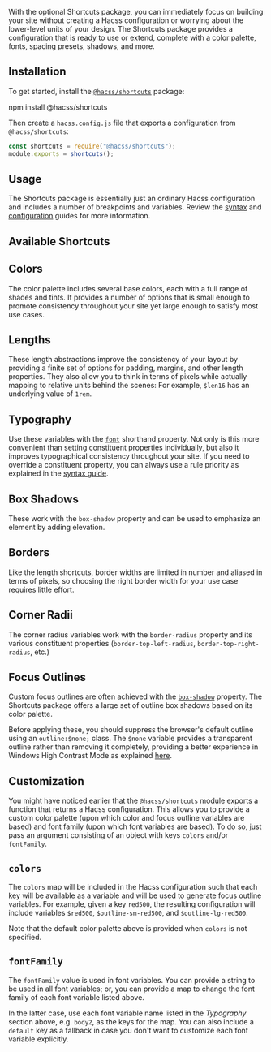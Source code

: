 
<Article
  title="Shortcuts"
  subtitle="Build your site faster with Hacss Shortcuts">

With the optional Shortcuts package, you can immediately focus on building your
site without creating a Hacss configuration or worrying about the lower-level 
units of your design. The Shortcuts package provides a configuration that is
ready to use or extend, complete with a color palette, fonts, spacing presets,
shadows, and more.

# Installation

To get started, install the
[`@hacss/shortcuts`](https://www.npmjs.com/package/@hacss/shortcuts) package:

<ShellCommand>
  npm install @hacss/shortcuts
</ShellCommand>

Then create a `hacss.config.js` file that exports a configuration from
`@hacss/shortcuts`:

```javascript
const shortcuts = require("@hacss/shortcuts");
module.exports = shortcuts();
```

# Usage

The Shortcuts package is essentially just an ordinary Hacss configuration and
includes a number of breakpoints and variables. Review the [syntax](./syntax)
and [configuration](./configuration) guides for more information.

# Available Shortcuts

## Colors

The color palette includes several base colors, each with a full range of shades
and tints. It provides a number of options that is small enough to promote
consistency throughout your site yet large enough to satisfy most use cases.

<ShortcutColors />

<div className="height:$len16;"></div>

## Lengths

These length abstractions improve the consistency of your layout by providing a
finite set of options for padding, margins, and other length properties. They
also allow you to think in terms of pixels while actually mapping to relative
units behind the scenes: For example, `$len16` has an underlying value of `1rem`.

<ShortcutLengths />

<div className="height:$len16;"></div>

## Typography

Use these variables with the
[`font`](https://developer.mozilla.org/en-US/docs/Web/CSS/font) shorthand
property. Not only is this more convenient than setting constituent properties
individually, but also it improves typographical consistency throughout your
site. If you need to override a constituent property, you can always use a rule
priority as explained in the [syntax guide](./syntax).

<ShortcutFonts />

<div className="height:$len16;"></div>

## Box Shadows

These work with the `box-shadow` property and can be used to emphasize an
element by adding elevation.

<ShortcutBoxShadows />

<div className="height:$len16;"></div>

## Borders

Like the length shortcuts, border widths are limited in number and aliased in
terms of pixels, so choosing the right border width for your use case requires
little effort.

<ShortcutBorders />

<div className="height:$len16;"></div>

## Corner Radii

The corner radius variables work with the `border-radius` property and its
various constituent properties (`border-top-left-radius`,
`border-top-right-radius`, etc.)

<ShortcutCornerRadii />

<div className="height:$len16;"></div>

## Focus Outlines

Custom focus outlines are often achieved with the
[`box-shadow`](https://developer.mozilla.org/en-US/docs/Web/CSS/box-shadow)
property. The Shortcuts package offers a large set of outline box shadows based
on its color palette.

Before applying these, you should suppress the browser's default outline using
an `outline:$none;` class. The `$none` variable provides a transparent outline
rather than removing it completely, providing a better experience in Windows
High Contrast Mode as explained
[here](https://sarahmhigley.com/writing/whcm-quick-tips/).

<ShortcutFocusOutlines />

<div className="height:$len16;"></div>

# Customization

You might have noticed earlier that the `@hacss/shortcuts` module exports a
function that returns a Hacss configuration. This allows you to provide a custom
color palette (upon which color and focus outline variables are based) and
font family (upon which font variables are based). To do so, just pass an
argument consisting of an object with keys `colors` and/or `fontFamily`.

## `colors`

The `colors` map will be included in the Hacss configuration such that each key
will be available as a variable and will be used to generate focus outline
variables. For example, given a key `red500`, the resulting configuration will
include variables `$red500`, `$outline-sm-red500`, and `$outline-lg-red500`.

Note that the default color palette above is provided when `colors` is not
specified.

## `fontFamily`

The `fontFamily` value is used in font variables. You can provide a string to be
used in all font variables; or, you can provide a map to change the font family
of each font variable listed above.

In the latter case, use each font variable name listed in the _Typography_
section above, e.g. `body2`, as the keys for the map. You can also include a
`default` key as a fallback in case you don't want to customize each font
variable explicitly.

</Article>
